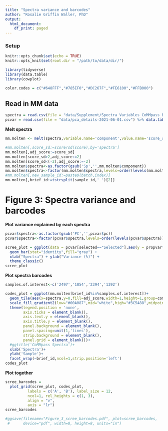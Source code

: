 ```yaml
---
title: "Spectra variance and barcodes"
author: "Rosalie Griffin Waller, PhD"
output:
  html_document:
    df_print: paged
---
```


### Setup ###
```r
knitr::opts_chunk$set(echo = TRUE)
knitr::opts_knit$set(root.dir = "/path/to/data/dir/")

library(tidyverse)
library(data.table)
library(cowplot)

color.codes = c("#648FFF","#785EF0","#DC267F","#FE6100","#FFB000")
```

## Read in MM data
```r
spectra = read.csv(file = "data/Supplement/Spectra_Variables_CoMMpass_Baseline_Samples_20210601.csv") %>% data.table()
pcvar = read.csv(file = "data/pca_details-2021-06-01.csv") %>% data.table()
```

**Melt spectra**
```r
mm.molten <- melt(spectra,variable.name='component',value.name='score_sd',id.vars=c('sample_id'))

#mm.molten[,score_sd:=score/sd(score),by='spectra']
mm.molten[,adj_score:=score_sd]
mm.molten[score_sd>2,adj_score:=2]
mm.molten[score_sd<(-2),adj_score:=-2]
mm.molten$spectra<-as.factor(gsub('Sp','',mm.molten$component))
mm.molten$spectra<-factor(mm.molten$spectra,levels=order(levels(mm.molten$spectra)))
#mm.molten[,new_sample_id:=paste0(batch,index)]
mm.molten[,brief_id:=tstrsplit(sample_id,'_')[2]]
```


# Figure 3: Spectra variance and barcodes

**Plot variance explained by each spectra**
```r
pcvar$spectra<-as.factor(gsub('PC','',pcvar$pc))
pcvar$spectra<-factor(pcvar$spectra,levels=order(levels(pcvar$spectra)))

scree_plot = ggplot(data = pcvar[selected=="Selected"],aes(y = propvar*100,x = spectra)) +
  geom_bar(stat="identity",fill="gray") +
  xlab("Spectra") + ylab("Variance (%)") +
  theme_classic()
scree_plot
```

**Plot spectra barcodes**
```r
samples.of.interest<-c('2497','1854','2394','1392')

codes_plot = ggplot(mm.molten[brief_id%in%samples.of.interest])+
  geom_tile(aes(x=spectra,y=0,fill=adj_score,width=1,height=1,group=component),color='black',stat='identity',size=0.5)+
  scale_fill_gradient2(low="#00A087",mid="white",high="#3C5488",midpoint=0,name='')+
  theme(legend.position = 'none',
        axis.ticks = element_blank(),
        axis.text.y = element_blank(),
        axis.title.y = element_blank(),
        panel.background = element_blank(),
        panel.spacing=unit(1,'lines'),
        strip.background = element_blank(),
        panel.grid = element_blank())+
  #ggtitle('CoMMpass Spectra')+
  xlab('Spectra')+
  ylab('Sample')+
  facet_wrap(~brief_id,ncol=1,strip.position='left')
codes_plot
```

**Plot together**
```r
scree_barcodes = 
  plot_grid(scree_plot, codes_plot, 
          labels = c('A', 'B'), label_size = 12, 
          ncol=1, rel_heights = c(1, 3),
          align = "v",
          axis = "lr")
scree_barcodes

#ggsave(filename="Figure_3_scree_barcodes.pdf", plot=scree_barcodes, 
 #      device="pdf", width=8, height=8, units="in")
```






